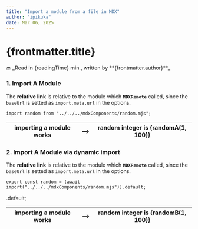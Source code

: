 ```yaml
---
title: "Import a module from a file in MDX"
author: "ipikuka"
date: Mar 06, 2025
---
```


# {frontmatter.title}

<Link href={"/articles-modules-components"}>🔙</Link>
_Read in {readingTime} min., written by **{frontmatter.author}**_

### 1. Import A Module

The **relative link** is relative to the module which **`MDXRemote`** called,
since the `baseUrl` is setted as `import.meta.url` in the options.

`import random from "../../../mdxComponents/random.mjs";`


| importing a module works | --> | random integer is **{randomA(1, 100)}** |
| ------------------------ | --- | --------------------------------------- |

### 2. Import A Module via dynamic import

The **relative link** is relative to the module which **`MDXRemote`** called,
since the `baseUrl` is setted as `import.meta.url` in the options.

`export const random = (await import("../../../mdxComponents/random.mjs")).default;`

  .default;

| importing a module works | --> | random integer is **{randomB(1, 100)}** |
| ------------------------ | --- | --------------------------------------- |

